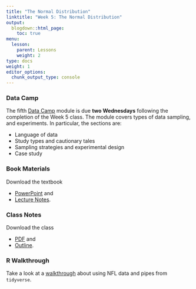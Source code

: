 ```yaml
---
title: "The Normal Distribution"
linktitle: "Week 5: The Normal Distribution"
output:
  blogdown::html_page:
    toc: true
menu:
  lesson:
    parent: Lessons
    weight: 2
type: docs
weight: 1
editor_options: 
  chunk_output_type: console
---
```


### Data Camp
The fifth [Data Camp](https://www.datacamp.com/){target="_blank"} module is due **two Wednesdays** following the completion of the Week 5 class. The module covers types of data sampling, and experiments. In particular, the sections are:

- Language of data
- Study types and cautionary tales 
- Sampling strategies and experimental design
- Case study

### Book Materials
Download the textbook

- [PowerPoint](/slides/Week 5/SSDS_Ch5.pptx){target="_blank"} and
- [Lecture Notes](/lecture_notes/Week 5/SSDS_Ch5.docx){target="_blank"}.

### Class Notes
Download the class

- [PDF](/slides/Week 5/ICS_Ch5.pdf){target="_blank"} and 
- [Outline](/lecture_notes/Week5/ICN_Ch5.pdf){target="_blank"}.

### R Walkthrough
Take a look at a [walkthrough](/walkthroughs/nfl/nflpipes/) about using NFL data and pipes from `tidyverse`.

<!--
1. Download the data sets^[You will have to unzip this file. If you are unfamilair with this process, please check the [Unzipping files](/resource/unzipping/) section under Resources for assistance.] and codebooks needed for this walkthrough. Put them wherever you want BUT please remember where they are.

- [Week 3 Walkthrough Materials](/slides/Week 4/Week4data.zip){target="_blank"}

2. Click on the presentation itself and then you may

- Move back and forth through the slideshow using the ⬅ and ⮕ buttons on your keyboard.
- Press the letter **O** at any point to see see a tile view of the slideshow.
- Use this [link](/slides/Week 4/Slides-Week-4.html){target="_blank"} to view a larger version of slideshow in a new window.

```r
knitr::include_url("/slides/Week 4/Slides-Week-4.html")
```

You can download a [PDF](/slides/Week 4/Slides-Week-4.pdf){target="_blank"} of the presentation above. 
-->

